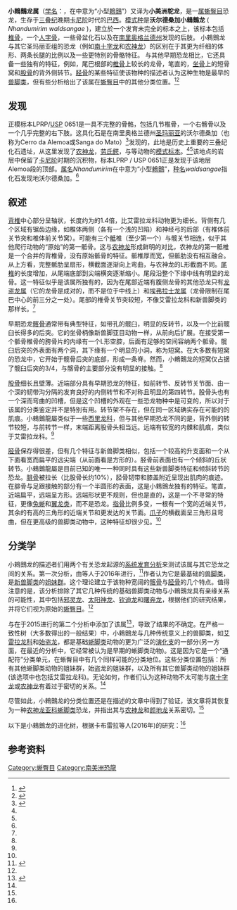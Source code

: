 {{Automatic taxobox
| taxon = Nhandumirim
| image = Nhandumirim skeletal.png
| image_width = 250px
| image_caption =  沃尔德桑加小鶆䴈龙（''Nhandumirim waldsangae''）的骨架，已知遗骸用白色和浅灰色描绘，未知的用深灰色描绘。重建图根据其一般认为的兽脚类亲缘动物而绘制。
| fossil_range = [[卡尼阶|卡尼阶]]，~{{fossil range|233}}
| authority = Marsola ''et al.'', [[2019年|2019]]
| type_species = '''沃尔德桑加小鶆䴈龙<br>''Nhandumirim waldsangae'''''
| type_species_authority = Marsola ''et al.'', 2019
}}

'''小鶆䴈龙属'''（[[学名|学名]]：{{lang|la|''Nhandumirim''}}，在{{link-en|图皮语|Tupi language}}中意为“小型[[鶆䴈|鶆䴈]]”）又译为'''小美洲鸵龙'''，是一[[属|属]][[蜥臀目|蜥臀目]]恐龙，生存于[[三叠纪|三叠纪]]晚期[[卡尼阶|卡尼阶]]时代的[[巴西|巴西]]。[[模式种|模式种]]是'''沃尔德桑加小鶆䴈龙''' ( ''Nhandumirim waldsangae'' )，建立於一个发育未完全的标本之上，该标本包括[[椎骨|椎骨]]，一个[[人字骨|人字骨]]，一些骨盆化石以及在[[南里奥格兰德州|南里奥格兰德州]]{{link-en|圣玛丽亚组|Santa Maria Formation}}发现的后肢。 小鶆䴈龙与其它圣玛丽亚组的恐龙（例如[[南十字龙|南十字龙]]和[[农神龙|农神龙]]）的区别在于其更为纤细的体形、两条长腿的比例以及一些更特別的骨骼特征。 与其他早期恐龙相比，它还具备一些独有的特征，例如，尾巴根部的[[椎骨|椎骨]]上较长的龙骨，笔直的{{link-en|第四跖骨|fourth metatarsal bone}}，[[坐骨|坐骨]]上的短骨窝和[[股骨|股骨]]的背外侧转节。[[胫骨|胫骨]]的某些特征使该物种的描述者认为这种生物是最早的[[兽脚类|兽脚类]]，但有些分析给出了该属在[[蜥臀目|蜥臀目]]中的其他分类位置。<ref name="marsola2019">{{cite journal|last1=Marsola|first1=Júlio C. A.|last2=Bittencourt|first2=Jonathas S.|last3=J. Butler|first3=Richard|last4=Da Rosa|first4=Átila A. S.|last5=Sayão|first5=Juliana M.|last6=Langer|first6=Max C.|year=2019|title=A new dinosaur with theropod affinities from the Late Triassic Santa Maria, South Brazil|url=https://www.researchgate.net/publication/331098176|journal=Journal of Vertebrate Paleontology|volume=38|issue=5|pages=e1531878|doi=10.1080/02724634.2018.1531878|via=}}</ref><ref name=":0">{{Cite journal|last=Pacheco|first=Cristian|last2=Müller|first2=Rodrigo T.|last3=Langer|first3=Max|last4=Pretto|first4=Flávio A.|last5=Kerber|first5=Leonardo|last6=Dias da Silva|first6=Sérgio|date=2019-11-08|title=Gnathovorax cabreirai : a new early dinosaur and the origin and initial radiation of predatory dinosaurs|journal=PeerJ|language=en|volume=7|pages=e7963|doi=10.7717/peerj.7963|issn=2167-8359|pmc=6844243|pmid=31720108}}</ref>

==发现==
正模标本LPRP/[[圣保罗大学|USP]] 0651是一具不完整的骨骼，包括几节椎骨，一个右髂骨以及一个几乎完整的右下肢。这具化石是在南里奥格兰德州[[圣玛丽亚_(南里奥格兰德州)|圣玛丽亚]]的沃尔德桑加（也称为Cerro da Alemoa或Sanga do Mato）<ref name=":1">{{Cite journal|last=Garcia|first=Maurício S.|last2=Müller|first2=Rodrigo T.|last3=Da-Rosa|first3=Átila A.S.|last4=Dias-da-Silva|first4=Sérgio|date=April 2019|title=The oldest known co-occurrence of dinosaurs and their closest relatives: A new lagerpetid from a Carnian (Upper Triassic) bed of Brazil with implications for dinosauromorph biostratigraphy, early diversification and biogeography|journal=Journal of South American Earth Sciences|language=en|volume=91|pages=302–319|doi=10.1016/j.jsames.2019.02.005}}</ref>发现的，此地是历史上重要的三叠纪化石遗址，从这里发现了[[农神龙|农神龙]]，[[劳氏鳄|劳氏鳄]]，{{link-en|Gomphodontosuchus}}与{{link-en|Alemoatherium}}等动物的[[模式标本|模式标本]]。<ref name="marsola2019" /><ref name=":1" />该地点的岩层中保留了{{link-en|圣玛丽亚组|Santa Maria Formation}}[[卡尼阶|卡尼阶]]时期的沉积物，标本LPRP / USP 0651正是发现于该地层Alemoa段的顶部。[[属|属名]]''Nhandumirim''在{{link-en|图皮语|Tupi language}}中意为“小型[[鶆䴈|鶆䴈]]”，[[种名|种名]]''waldsangae''指化石发现地沃尔德桑加。<ref name="marsola2019" />

==叙述==
[[胸椎|背椎]]中心部分呈轴状，长度约为{{link-en|椎体|centrum}}的1.4倍，比艾雷拉龙科动物更为细长。背侧有几个区域有锯齿边缘，如椎体两侧（各有一个浅的凹陷）和神经弓的后部（有椎体前关节突和椎体前关节窝）。可能有三个[[骶|骶]]椎（至少第一个）与髋关节相连，似于其他爬行动物的“原始”的第一骶骨。这与[[农神龙|农神龙]]形成鲜明的对比，农神龙的第一骶椎是一个合并的背椎骨，没有原始骶骨的特征。骶椎厚而宽，但骶肋没有相互融合。从上方看，完整骶肋呈扇形，横截面逐渐向上弯曲，与农神龙的L形截面不同。[[椎骨|尾椎]]的长度增加，从尾端底部到尖端横突逐渐缩小。尾段沿整个下缘中线有明显的龙骨。这一特征似乎是该属所独有的，因为在尾部近端有腹侧龙骨的其他恐龙只有[[龙盗龙属|龙盗龙属]]（它的龙骨是成对的，而不是位于中线上）和[[埃弗拉士龙属|埃弗拉士龙属]]（龙骨限制在尾巴中心的前三分之一处）。尾部的椎骨关节突较短，不像艾雷拉龙科和新兽脚类的那样长。<ref name="marsola2019" />

早期恐龙[[髂骨|髂骨]]通常带有典型特征，如带孔的髋臼，明显的反转节，以及一个比前髋臼长得多的后突。它的坐骨柄像新兽脚亚目动物一样，从前向后扩展。在接受第一个骶骨椎骨的胯骨片的内缘有一个L形空腔，后面有足够的空间容纳两个骶骨。髋臼后突的外表面有两个洞，其下缘有一个明显的小洞，称为短窝。在大多数有短窝的恐龙中，它开始于髋骨后突的底部，形成一条脊。然而，小鶆䴈龙的短窝仅占据了髋臼后突的3/4，与髂骨的主要部分没有明显的接触。<ref name="marsola2019" />

[[股骨|股骨]]细长且壁薄。近端部分具有早期恐龙的特征，如前转节、反转节关节面、由一个深的韧带沟分隔的发育良好的内侧转节和不对称且明显的第四转节。股骨头也有一个深而弯曲的凹槽，但是这个凹槽的外观在一些恐龙物种中是可变的，所以对于该属的分类鉴定并不是特别有用。转节架不存在，但在同一区域确实存在可能的的肌痕。小鶆䴈龍屬类似于一些[[西里龙科|西里龙科]]，但与其他早期恐龙不同的是，背外侧的转节较短，与前转节一样，末端距离股骨头相当远。远端有较宽的内髁和肌痕，类似于艾雷拉龙科。<ref name="marsola2019" />

[[胫骨|胫骨]]保存得很差，但有几个特征与新兽脚类相似，包括一个较高的{{link-en|距骨|talus
bone}}升支面和一个从下面看宽而扁平的远尖端（从前面看是方形的）。胫骨前表面也有一个倾斜的丘状转节。小鶆䴈龍屬是目前已知的唯一一种同时具有这些新兽脚类特征和倾斜转节的恐龙。[[腓骨|腓骨]]被拉长（比股骨长约10%），胫骨韧带和膝盖附近呈现出肌肉的痕迹。在腓骨与足跟接触的部分有一个半圆形的表面，这是小鶆䴈龙独有的特征。{{link-en|第二跖骨|second metatarsal bone}}笔直，近端扁平，远端呈方形。{{link-en|第四跖骨|fourth metatarsal bone}}远端形状更不规则，但也是直的，这是一个不寻常的特征，更像[[兔蜥|兔蜥]]和[[翼龙类|翼龙类]]，而不是恐龙。[[指骨|指骨]]比例多变，一根有一个宽的近端关节，其余的有高的三角形的近端关节和更发达的关节面。[[爪子|爪子]]的横截面呈三角形且弯曲，但在更高级的兽脚类动物中，这种特征却很少见。<ref name="marsola2019" />

==分类学==
小鶆䴈龙的描述者们用两个有关恐龙起源的[[系统发育分析|系统发育分析]]来测试该属与其它恐龙之间的关系。第一次分析，由{{link-en|塞尔吉奥·弗塔多·卡布雷拉|Sergio Furtado Cabreira}}等人于2016年进行，<ref name="cabreira2016">{{cite journal|last1=Cabreira|first1=S.F.|last2=Kellner|first2=A.W.A.|last3=Dias-da-Silva|first3=S.|last4=da Silva|first4=L.R.|last5=Bronzati|first5=M.|last6=de Almeida Marsola|first6=J.C.|last7=Müller|first7=R.T.|last8=de Souza Bittencourt|first8=J.|last9=Batista|first9=B.J.|last10=Raugust|first10=T.|last11=Carrilho|first11=R.|date=2016|title=A Unique Late Triassic Dinosauromorph Assemblage Reveals Dinosaur Ancestral Anatomy and Diet|url=http://www.cell.com/current-biology/fulltext/S0960-9822(16)31124-1|journal=Current Biology|volume=26|issue=22|pages=3090–3095|doi=10.1016/j.cub.2016.09.040|pmid=27839975|first13=M.C.|last13=Langer|last12=Brodt|first12=A.|access-date=2020-07-10|archive-date=2020-06-02|archive-url=https://web.archive.org/web/20200602103209/https://www.cell.com/current-biology/fulltext/S0960-9822(16)31124-1|dead-url=no}}</ref>作者认为它是最基础的[[兽脚类|兽脚类]]，是[[新兽脚类|新兽脚类]]的[[姐妹群|姐妹群]]。这个理论建立于该物种宽阔的[[髂骨|髂骨]]与[[胫骨|胫骨]]的几个特点。值得注意的是，该分析排除了其它几种传统的基础兽脚类动物与小鶆䴈龙具有亲缘关系的可能性，其中包括[[邪灵龙|邪灵龙]]、[[太阳神龙|太阳神龙]]、[[钦迪龙|钦迪龙]]和[[曙奔龙|曙奔龙]]，根据他们的研究结果，并将它们视为原始的[[蜥臀目|蜥臀目]]。<ref name="marsola2019" />

{{link-en|斯特林·内斯比特|Sterling Nesbitt}}与{{link-en|马丁·艾兹库拉|Martin Ezcurra}}在于2015进行的第二个分析中添加了该属<ref name="NE15">{{cite journal|last1=Nesbitt|first1=Sterling J.|last2=Ezcurra|first2=Martin D.|date=13 July 2015|title=The early fossil record of dinosaurs in North America: A new neotheropod from the base of the Upper Triassic Dockum Group of Texas|url=http://www.app.pan.pl/archive/published/app60/app001432014.pdf|journal={{link-en|Acta Palaeontologica Polonica}}|volume=60|pages=|doi=10.4202/app.00143.2014|via=|authorlink1=Sterling Nesbitt|access-date=2020-07-10|archive-date=2020-05-04|archive-url=https://web.archive.org/web/20200504213725/http://www.app.pan.pl/archive/published/app60/app001432014.pdf|dead-url=no}}</ref>，导致了结果的不确定。在严格一致性树（大多数{{link-en|简约树|maximum parsimony (phylogenetics)}}得出的一般结果）中，小鶆䴈龙与几种传统意义上的兽脚类，如[[艾雷拉龙科|艾雷拉龙科]]和[[始盗龙|始盗龙]]，都是基础[[蜥脚类|蜥脚类]]动物的更为广泛的[[演化支|演化支]]的一部分(另一方面，在最近的分析中，它经常被认为是早期的蜥脚类动物)。这是因为它是一个“通配符”分类单元，在蜥臀目中有几个同样可能的分类地位。这些分类位置包括：所有其他蜥脚类动物的姐妹群，始盗龙的姐妹群，以及所有其它兽脚类动物的姐妹群(该选项中也包括艾雷拉龙科)。无论如何，作者们认为这种动物不太可能与[[南十字龙|南十字龙]]或[[农神龙|农神龙]]有着过于密切的关系。<ref name="marsola2019" />

尽管如此，小鶆䴈龙的分类位置还是在描述{{link-en|噬颚龙属|Gnathovorax}}的文章中得到了验证，该文章将其恢复为一种[[农神龙亚科|农神龙亚科]][[蜥脚类|蜥脚类]]恐龙，并指出其与[[农神龙|农神龙]]和[[颜地龙|颜地龙]]关系密切。<ref name="marsola2019" />

以下是小鶆䴈龙的进化树，根据卡布雷拉等人(2016年)的研究：<ref name="marsola2019" />

{{clade| style=font-size:85%; line-height:85%
|label1=[[恐龙总目|恐龙总目]] Dinosauria
|1={{clade
   |label2=[[蜥臀目|蜥臀目]] Saurischia
   |1=[[鸟臀目|鸟臀目]] Ornithischia
   |2={{clade
      |1=[[艾雷拉龙科|艾雷拉龙科]] Herrerasauridae [[File:Herrerasaurus_ischigualastensis_Illustration.jpg|90 px]]
      |2={{clade
         |1=[[邪灵龙属|邪灵龙属]] ''Daemonosaurus'' [[File:Daemonosaurus_chauliodus.jpg|80 px]]
         |2={{clade
            |1={{clade
               |1=[[太阳神龙属|太阳神龙属]] ''Tawa''
               |2=[[钦迪龙属|钦迪龙属]] ''Chindesaurus''}}
            |2={{clade
               |1=[[曙奔龙属|曙奔龙属]] ''Eodromaeus''
               |2={{clade
                  |1=[[瓜巴龙属|瓜巴龙属]] ''Guaibasaurus''
                  |2=[[蜥脚形亚目|蜥脚形亚目]] Sauropodomorpha[[File:Diplodocus_carnegii.jpg|80 px]]
                  |label3=[[兽脚亚目|兽脚亚目]] Theropoda
                  |3={{clade
                        |1='''小鶆䴈龙属 ''Nhandumirim'''''
                        |2={{clade
                           |1={{clade
                              |1=[[腔骨龙|鲍氏腔骨龙]] ''Coelophysis bauri'' [[File:Coelophysis_size_flipped.jpg|90 px]]
                              |2=[[腔骨龙|罗德西亚合踝龙]] ''"Syntarsus" rhodesiensis''
                              |3=[[合踝龙|凯恩塔合踝龙]] 
''"Syntarsus" kayentakatae''}}
                           |2={{clade
                              |1=[[理理恩龙属|理理恩龙属]] ''Liliensternus''
                              |2=[[恶魔龙属|恶魔龙属]] ''Zupaysaurus''[[File:Zupaysaurus.jpg|80 px]]
                              |3=“石化森林公园的兽脚类”"Petrified Forest Tetrapod"
                              |4=[[双冠龙属|双冠龙属]] ''Dilophosaurus'' [[File:Dilophosaurus_wetherilli_(flipped).PNG|]] }}}}}}}}}}}}}}}}}}}}

== 参考资料 ==
{{reflist}}
{{獸腳亞目|N.}}
[[Category:蜥臀目|Category:蜥臀目]]
[[Category:南美洲恐龍|Category:南美洲恐龍]]